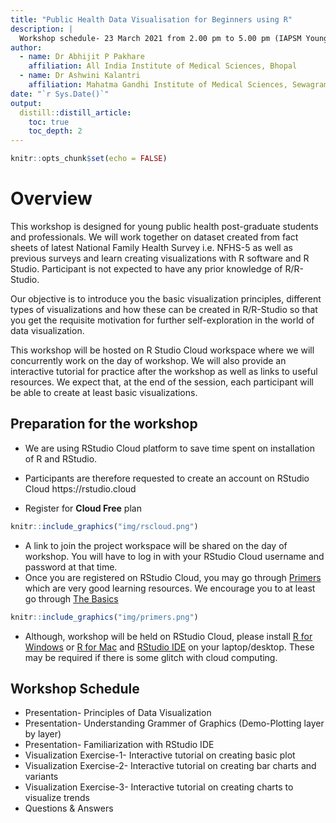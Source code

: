 ```yaml
---
title: "Public Health Data Visualisation for Beginners using R"
description: |
  Workshop schedule- 23 March 2021 from 2.00 pm to 5.00 pm (IAPSM Young Leader's National Conclave 2021)
author:
  - name: Dr Abhijit P Pakhare
    affiliation: All India Institute of Medical Sciences, Bhopal
  - name: Dr Ashwini Kalantri
    affiliation: Mahatma Gandhi Institute of Medical Sciences, Sewagram, Wardha
date: "`r Sys.Date()`"
output:
  distill::distill_article:
    toc: true
    toc_depth: 2
---
```


```r
knitr::opts_chunk$set(echo = FALSE)
```
# Overview
This workshop is designed for young public health post-graduate students and professionals. We will work together on dataset created from fact sheets of latest National Family Health Survey i.e. NFHS-5 as well as previous surveys and learn creating visualizations with R software and R Studio. Participant is not expected to have any prior knowledge of R/R-Studio.  

Our objective is to introduce you the basic visualization principles, different types of visualizations and how these can be created in R/R-Studio so that you get the requisite motivation for further self-exploration in the world of data visualization.  

This workshop will be hosted on R Studio Cloud workspace where we will concurrently work on the day of workshop. We will also provide an interactive tutorial for practice after the workshop as well as links to useful resources. We expect that, at the end of the session, each participant will be able to create at least basic visualizations.  



## Preparation for the workshop
- We are using RStudio Cloud platform to save time spent on installation of R and RStudio. 

- Participants are therefore requested to create an account on RStudio Cloud https://rstudio.cloud
- Register for **Cloud Free** plan

```r
knitr::include_graphics("img/rscloud.png")
```
- A link to join the project workspace will be shared on the day of workshop. You will have to log in with your RStudio Cloud username and password at that time.
- Once you are registered on RStudio Cloud, you may go through [Primers](https://rstudio.cloud/learn/primers) which are very good learning resources. We encourage you to at least go through [The Basics](https://rstudio.cloud/learn/primers/1.1)

```r
knitr::include_graphics("img/primers.png")
```
- Although, workshop will be held on RStudio Cloud, please install [R for Windows](https://cran.r-project.org/bin/windows/base/) or [R for Mac](https://cran.r-project.org/bin/macosx/) and [RStudio IDE](https://rstudio.com/products/rstudio/download/) on your laptop/desktop. These may be required if there is some glitch with cloud computing.



## Workshop Schedule
- Presentation- Principles of Data Visualization
- Presentation- Understanding Grammer of Graphics (Demo-Plotting layer by layer)
- Presentation- Familiarization with RStudio IDE
- Visualization Exercise-1- Interactive tutorial on creating basic plot 
- Visualization Exercise-2- Interactive tutorial on creating bar charts and variants
- Visualization Exercise-3- Interactive tutorial on creating charts to visualize trends 
- Questions & Answers



